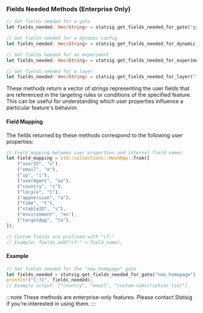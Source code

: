 ### Fields Needed Methods (Enterprise Only)

```rust
// Get fields needed for a gate
let fields_needed: Vec<String> = statsig.get_fields_needed_for_gate("gate_name");

// Get fields needed for a dynamic config
let fields_needed: Vec<String> = statsig.get_fields_needed_for_dynamic_config("config_name");

// Get fields needed for an experiment
let fields_needed: Vec<String> = statsig.get_fields_needed_for_experiment("experiment_name");

// Get fields needed for a layer
let fields_needed: Vec<String> = statsig.get_fields_needed_for_layer("layer_name");
```

These methods return a vector of strings representing the user fields that are referenced in the targeting rules or conditions of the specified feature. This can be useful for understanding which user properties influence a particular feature's behavior.

#### Field Mapping

The fields returned by these methods correspond to the following user properties:

```rust
// Field mapping between user properties and internal field names
let field_mapping = std::collections::HashMap::from([
    ("userID", "u"),
    ("email", "e"),
    ("ip", "i"),
    ("userAgent", "ua"),
    ("country", "c"),
    ("locale", "l"),
    ("appVersion", "a"),
    ("time", "t"),
    ("stableID", "s"),
    ("environment", "en"),
    ("targetApp", "ta"),
]);

// Custom fields are prefixed with "cf:"
// Example: fields.add("cf:" + field_name);
```

#### Example

```rust
// Get fields needed for the "new_homepage" gate
let fields_needed = statsig.get_fields_needed_for_gate("new_homepage");
println!("{:?}", fields_needed);
// Example output: ["country", "email", "custom.subscription_tier"]
```

:::note
These methods are enterprise-only features. Please contact Statsig if you're interested in using them.
:::
